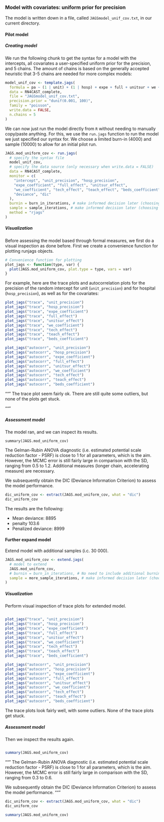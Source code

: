 ### Model with covariates: uniform prior for precision

The model is written down in a file, called `JAGSmodel_unif_cov.txt`, in our
current directory. 

#### Pilot model

##### Creating model

We run the following chunk to get the syntax for a model
with the intercepts, all covariates a user-specified uniform prior for the
precision, and 5 chains. The amount of chains is based on the generally
accepted heuristic that 3-5 chains are needed for more complex models:
  
```r
model_unif_cov <- template.jags(
  formula = pa ~ (1 | unit) + (1 | hosp) + expe + full + unitsur + we + tech + teach + beds,
  data = RN4CAST_complete,
  file = "JAGSmodel_unif_cov.txt",
  precision.prior = "dunif(0.001, 100)",
  family = "poisson",
  write.data = FALSE,
  n.chains = 5
)
```


We can now just run the model directly from `R` without needing to
manually copy/paste anything. For this, we use the `run.jags` function
to run the model we just specified our syntax for. We choose a limited
burn-in (4000) and sample (10000) to allow for an initial pilot run.
<!--- Should method=rjags be  used in original model design (see documentation extend.jags - then no need to recompile model when extending) ? --->
  
```r
JAGS.mod_uniform_cov <- run.jags(
  # specify the syntax file
  model_unif_cov,
  # specify the data source (only necessary when write.data = FALSE)
  data = RN4CAST_complete,
  monitor = c(
    "intercept", "unit_precision", "hosp_precision",
    "expe_coefficient", "full_effect", "unitsur_effect",
    "we_coefficient", "tech_effect", "teach_effect", "beds_coefficient",
    "deviance", "dic"
  ),
  burnin = burn_in_iterations, # make informed decision later (choosing speed here)
  sample = sample_iterations, # make informed decision later (choosing speed here)
  method = "rjags"
)
```

##### Visualization

Before assessing the model based through formal measures, we first do a
visual inspection as done before. First we create a convenience function for plotting runjags objects.

```r
# Convenience function for plotting
plot_jags <- function(type, var) {
  plot(JAGS.mod_uniform_cov, plot.type = type, vars = var)
}
```

For example, here are the trace plots and autocorrelation plots for the precision of the random
intercept for unit (`unit_precision`) and for hospital (`hosp_precision`), 
as well as for the covariates:
  
```r
plot_jags("trace", "unit_precision")
plot_jags("trace", "hosp_precision")
plot_jags("trace", "expe_coefficient")
plot_jags("trace", "full_effect")
plot_jags("trace", "unitsur_effect")
plot_jags("trace", "we_coefficient")
plot_jags("trace", "tech_effect")
plot_jags("trace", "teach_effect")
plot_jags("trace", "beds_coefficient")

plot_jags("autocorr", "unit_precision")
plot_jags("autocorr", "hosp_precision")
plot_jags("autocorr", "expe_coefficient")
plot_jags("autocorr", "full_effect")
plot_jags("autocorr", "unitsur_effect")
plot_jags("autocorr", "we_coefficient")
plot_jags("autocorr", "tech_effect")
plot_jags("autocorr", "teach_effect")
plot_jags("autocorr", "beds_coefficient")
```

"""
The trace plot seem fairly ok. There are still quite some outliers, but none of the plots get stuck.

"""

##### Assessment model

The model ran, and we can inspect its results.

```r-4
summary(JAGS.mod_uniform_cov)
```

The Gelman-Rubin ANOVA diagnostic (i.e. estimated potential scale reduction factor - PSRF) is close to 1 for all parameters, which is the aim. However, the MCMC error is still fairly large in comparison with the SD, ranging from 0.5 to 1.2. Additional measures (longer chain, accelerating measure) are necessary.

We subsequently obtain the DIC (Deviance Information Criterion) to assess the model performance.

```r
dic_uniform_cov <- extract(JAGS.mod_uniform_cov, what = "dic")
dic_uniform_cov
```

The results are the following:
  
-   Mean deviance:  8895 
-   penalty 103.6 
-   Penalized deviance: 8999 


#### Further expand model
Extend model with additional samples (i.c. 30 000).

```r
JAGS.mod_uniform_cov <- extend.jags(
  # model to extend
  JAGS.mod_uniform_cov,
  # burnin = burn_in_iterations, # No need to include additional burnin now (default = 0) since we expand instead of rerun model??
  sample = more_sample_iterations, # make informed decision later (choosing speed here)
)
```

##### Visualization

Perform visual inspection of trace plots for extended model.
<!--- using reference of previous code block does not seem to work --->
```r-extend
```

```r
plot_jags("trace", "unit_precision")
plot_jags("trace", "hosp_precision")
plot_jags("trace", "expe_coefficient")
plot_jags("trace", "full_effect")
plot_jags("trace", "unitsur_effect")
plot_jags("trace", "we_coefficient")
plot_jags("trace", "tech_effect")
plot_jags("trace", "teach_effect")
plot_jags("trace", "beds_coefficient")

plot_jags("autocorr", "unit_precision")
plot_jags("autocorr", "hosp_precision")
plot_jags("autocorr", "expe_coefficient")
plot_jags("autocorr", "full_effect")
plot_jags("autocorr", "unitsur_effect")
plot_jags("autocorr", "we_coefficient")
plot_jags("autocorr", "tech_effect")
plot_jags("autocorr", "teach_effect")
plot_jags("autocorr", "beds_coefficient")
```
The trace plots look fairly well, with some outliers. None of the trace plots get stuck.


##### Assessment model

Then we inspect the results again.
<!--- using reference of previous code block does not seem to work --->
```r-extend
```

```r
summary(JAGS.mod_uniform_cov)
```

"""
The Gelman-Rubin ANOVA diagnostic (i.e. estimated potential scale reduction factor - PSRF) is close to 1 for all parameters, which is the aim. However, the MCMC error is still fairly large in comparison with the SD, ranging from 0.3 to 0.6. 

We subsequently obtain the DIC (Deviance Information Criterion) to assess the model performance.
"""
<!--- using references?? --->
```r
dic_uniform_cov <- extract(JAGS.mod_uniform_cov, what = "dic")
dic_uniform_cov
```

<!--- add results ?? --->


```r
summary(JAGS.mod_uniform_cov)
```

